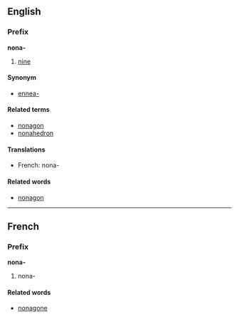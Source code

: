 ==English==
===Prefix===
'''nona-'''

#[[nine]]

====Synonym====
*[[ennea-]]

====Related terms====
*[[nonagon]]
*[[nonahedron]]

====Translations====
*French: nona-

====Related words====
*[[nonagon]]

----
==French==
===Prefix===
'''nona-'''

#nona-

====Related words====
*[[nonagone]]